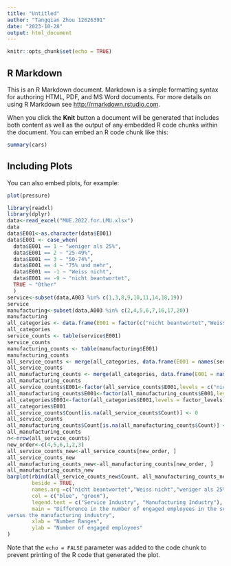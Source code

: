 ```yaml
---
title: "Untitled"
author: "Tangqian Zhou 12626391"
date: "2023-10-28"
output: html_document
---
```


```r
knitr::opts_chunk$set(echo = TRUE)
```

## R Markdown

This is an R Markdown document. Markdown is a simple formatting syntax for authoring HTML, PDF, and MS Word documents. For more details on using R Markdown see <http://rmarkdown.rstudio.com>.

When you click the **Knit** button a document will be generated that includes both content as well as the output of any embedded R code chunks within the document. You can embed an R code chunk like this:

```r
summary(cars)
```

## Including Plots

You can also embed plots, for example:

```r
plot(pressure)
```
```r
library(readxl)
library(dplyr)
data<-read_excel("MUE.2022.for.LMU.xlsx")
data
data$E001<-as.character(data$E001)
data$E001 <- case_when(
  data$E001 == 1 ~ "weniger als 25%",
  data$E001 == 2 ~ "25-49%",
  data$E001 == 3 ~ "50-74%",
  data$E001 == 4 ~ "75% und mehr",
  data$E001 == -1 ~ "Weiss nicht",
  data$E001 == -9 ~ "nicht beantwortet",
  TRUE ~ "Other"
  )
service<-subset(data,A003 %in% c(1,3,8,9,10,11,14,18,19))
service
manufacturing<-subset(data,A003 %in% c(2,4,5,6,7,16,17,20))
manufacturing
all_categories <- data.frame(E001 = factor(c("nicht beantwortet","Weiss nicht","weniger als 25%", "25-49%", "50-74%", "75% und mehr"),levels=c("nicht beantwortet","Weiss nicht","weniger als 25%", "25-49%", "50-74%", "75% und mehr")))
all_categories
service_counts <- table(service$E001)
service_counts
manufacturing_counts <- table(manufacturing$E001)
manufacturing_counts
all_service_counts <- merge(all_categories, data.frame(E001 = names(service_counts), Count = as.numeric(service_counts)))
all_service_counts
all_manufacturing_counts <- merge(all_categories, data.frame(E001 = names(manufacturing_counts), Count = as.numeric(manufacturing_counts)))
all_manufacturing_counts
all_service_counts$E001<-factor(all_service_counts$E001,levels = c("nicht beantwortet","Weiss nicht","weniger als 25%", "25-49%", "50-74%", "75% und mehr"))
all_manufacturing_counts$E001<-factor(all_manufacturing_counts$E001,levels = c("nicht beantwortet","Weiss nicht","weniger als 25%", "25-49%", "50-74%", "75% und mehr"))
all_categories$E001<-factor(all_categories$E001,levels = factor_levels)
all_categories$E001
all_service_counts$Count[is.na(all_service_counts$Count)] <- 0
all_service_counts
all_manufacturing_counts$Count[is.na(all_manufacturing_counts$Count)] <- 0
all_manufacturing_counts
n<-nrow(all_service_counts)
new_order<-c(4,5,6,1,2,3)
all_service_counts_new<-all_service_counts[new_order, ]
all_service_counts_new
all_manufacturing_counts_new<-all_manufacturing_counts[new_order, ]
all_manufacturing_counts_new
barplot(rbind(all_service_counts_new$Count, all_manufacturing_counts_new$Count),
        beside = TRUE,
        names.arg =c("nicht beantwortet","Weiss nicht","weniger als 25%", "25-49%", "50-74%", "75% und mehr") ,
        col = c("blue", "green"),
        legend.text = c("Service Industry", "Manufacturing Industry"),
        main = "Difference in the number of engaged employees in the service industry
versus the manufacturing industry",
        xlab = "Number Ranges",
        ylab = "Number of engaged employees"
)
```
Note that the `echo = FALSE` parameter was added to the code chunk to prevent printing of the R code that generated the plot.
